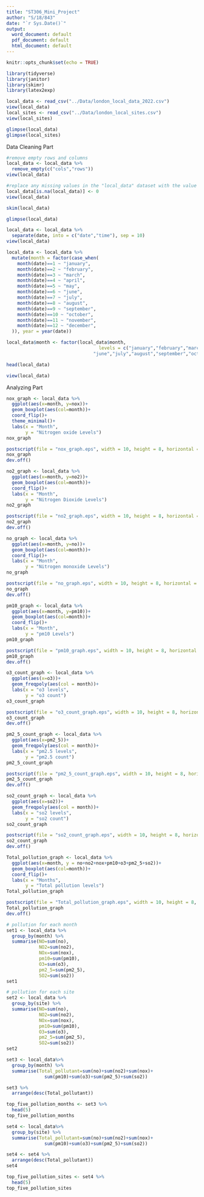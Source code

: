 ---
title: "ST306_Mini_Project"
author: "S/18/843"
date: "`r Sys.Date()`"
output:
  word_document: default
  pdf_document: default
  html_document: default
---

```{r setup, include=FALSE}
knitr::opts_chunk$set(echo = TRUE)
```

```{r}
library(tidyverse)
library(janitor)
library(skimr)
library(latex2exp)
```

```{r}
local_data <- read_csv("../Data/london_local_data_2022.csv")
view(local_data)
local_sites <- read_csv("../Data/london_local_sites.csv")
view(local_sites)
```

```{r}
glimpse(local_data)
glimpse(local_sites)
```

Data Cleaning Part
```{r}
#remove empty rows and columns
local_data <- local_data %>%
  remove_empty(c("cols","rows"))
view(local_data)
```

```{r}
#replace any missing values in the "local_data" dataset with the value 0.
local_data[is.na(local_data)] <- 0
view(local_data)
```

```{r}
skim(local_data)
```

```{r}
glimpse(local_data)
```
```{r}
local_data <- local_data %>%
  separate(date, into = c("date","time"), sep = 10)
view(local_data)
```

```{r}
local_data <- local_data %>%
  mutate(month = factor(case_when(
    month(date)==1 ~ "january",
    month(date)==2 ~ "february",
    month(date)==3 ~ "march",
    month(date)==4 ~ "april",
    month(date)==5 ~ "may",
    month(date)==6 ~ "june",
    month(date)==7 ~ "july",
    month(date)==8 ~ "august",
    month(date)==9 ~ "september",
    month(date)==10 ~ "october",
    month(date)==11 ~ "november",
    month(date)==12 ~ "december",
  )), year = year(date))
```

```{r}
local_data$month <- factor(local_data$month, 
                                  levels = c("january","february","march","april","may",
                                "june","july","august","september","october","november","december"))
```

```{r}
head(local_data)
```

```{r}
view(local_data)
```

Analyzing Part

```{r}
nox_graph <- local_data %>%
  ggplot(aes(x=month, y=nox))+
  geom_boxplot(aes(col=month))+
  coord_flip()+
  theme_minimal()+
  labs(x = "Month",
       y = "Nitrogen oxide Levels")
nox_graph
```

```{r}
postscript(file = "nox_graph.eps", width = 10, height = 8, horizontal = F)
nox_graph
dev.off()
```

```{r}
no2_graph <- local_data %>%
  ggplot(aes(x=month, y=no2))+
  geom_boxplot(aes(col=month))+
  coord_flip()+
  labs(x = "Month",
       y = "Nitrogen Dioxide Levels")
no2_graph
```

```{r}
postscript(file = "no2_graph.eps", width = 10, height = 8, horizontal = F)
no2_graph
dev.off()
```

```{r}
no_graph <- local_data %>%
  ggplot(aes(x=month, y=no))+
  geom_boxplot(aes(col=month))+
  coord_flip()+
  labs(x = "Month",
       y = "Nitrogen monoxide Levels")
no_graph
```

```{r}
postscript(file = "no_graph.eps", width = 10, height = 8, horizontal = F)
no_graph
dev.off()
```

```{r}
pm10_graph <- local_data %>%
  ggplot(aes(x=month, y=pm10))+
  geom_boxplot(aes(col=month))+
  coord_flip()+
  labs(x = "Month",
       y = "pm10 Levels")
pm10_graph
```

```{r}
postscript(file = "pm10_graph.eps", width = 10, height = 8, horizontal = F)
pm10_graph
dev.off()
```

```{r}
o3_count_graph <- local_data %>%
  ggplot(aes(x=o3))+
  geom_freqpoly(aes(col = month))+
  labs(x = "o3 levels",
       y = "o3 count")
o3_count_graph
```

```{r}
postscript(file = "o3_count_graph.eps", width = 10, height = 8, horizontal = F)
o3_count_graph
dev.off()
```

```{r}
pm2_5_count_graph <- local_data %>%
  ggplot(aes(x=pm2_5))+
  geom_freqpoly(aes(col = month))+
  labs(x = "pm2.5 levels",
       y = "pm2.5 count")
pm2_5_count_graph
```

```{r}
postscript(file = "pm2_5_count_graph.eps", width = 10, height = 8, horizontal = F)
pm2_5_count_graph
dev.off()
```

```{r}
so2_count_graph <- local_data %>%
  ggplot(aes(x=so2))+
  geom_freqpoly(aes(col = month))+
  labs(x = "so2 levels",
       y = "so2 count")
so2_count_graph
```

```{r}
postscript(file = "so2_count_graph.eps", width = 10, height = 8, horizontal = F)
so2_count_graph
dev.off()
```

```{r}
Total_pollution_graph <- local_data %>%
  ggplot(aes(x=month, y = no+no2+nox+pm10+o3+pm2_5+so2))+
  geom_boxplot(aes(col=month))+
  coord_flip()+
  labs(x = "Months",
       y = "Total pollution levels")
Total_pollution_graph
```

```{r}
postscript(file = "Total_pollution_graph.eps", width = 10, height = 8, horizontal = F)
Total_pollution_graph
dev.off()
```

```{r}
# pollution for each month
set1 <- local_data %>%
  group_by(month) %>%
  summarise(NO=sum(no),
            NO2=sum(no2),
            NOx=sum(nox),
            pm10=sum(pm10),
            O3=sum(o3),
            pm2_5=sum(pm2_5),
            SO2=sum(so2))
set1
```

```{r}
# pollution for each site
set2 <- local_data %>%
  group_by(site) %>%
  summarise(NO=sum(no),
            NO2=sum(no2),
            NOx=sum(nox),
            pm10=sum(pm10),
            O3=sum(o3),
            pm2_5=sum(pm2_5),
            SO2=sum(so2))
set2
```

```{r}
set3 <- local_data%>%
  group_by(month) %>% 
  summarise(Total_pollutant=sum(no)+sum(no2)+sum(nox)+
              sum(pm10)+sum(o3)+sum(pm2_5)+sum(so2))

set3 %>%
  arrange(desc(Total_pollutant))
```

```{r}
top_five_pollution_months <- set3 %>%
  head(5)
top_five_pollution_months
```

```{r}
set4 <- local_data%>%
  group_by(site) %>% 
  summarise(Total_pollutant=sum(no)+sum(no2)+sum(nox)+
              sum(pm10)+sum(o3)+sum(pm2_5)+sum(so2))

set4 <- set4 %>%
  arrange(desc(Total_pollutant))
set4
```

```{r}
top_five_pollution_sites <- set4 %>%
  head(5)
top_five_pollution_sites
```

